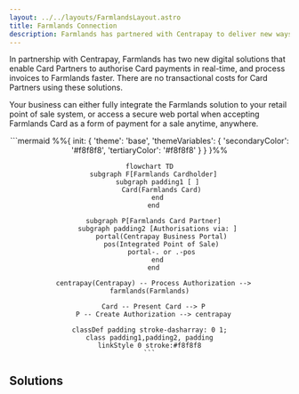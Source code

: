 ```yaml
---
layout: ../../layouts/FarmlandsLayout.astro
title: Farmlands Connection
description: Farmlands has partnered with Centrapay to deliver new ways for your business to authorise and process Farmlands Card payments that are faster, easier, and more secure than ever.
---
```


In partnership with Centrapay, Farmlands has two new digital solutions that enable Card Partners to authorise Card payments in real-time, and process invoices to Farmlands faster. There are no transactional costs for Card Partners using these solutions.

Your business can either fully integrate the Farmlands solution to your retail point of sale system, or access a secure web portal when accepting Farmlands Card as a form of payment for a sale anytime, anywhere.

<center>
  <div style="max-width: 800px">
    ```mermaid
    %%{
      init: {
        'theme': 'base',
        'themeVariables': {
          'secondaryColor': '#f8f8f8',
          'tertiaryColor': '#f8f8f8'
        }
      }
    }%%

    flowchart TD
      subgraph F[Farmlands Cardholder]
        subgraph padding1 [ ]
          Card(Farmlands Card)
        end
      end

      subgraph P[Farmlands Card Partner]
        subgraph padding2 [Authorisations via: ]
          portal(Centrapay Business Portal)
          pos(Integrated Point of Sale)
          portal-. or .-pos
        end
      end

      centrapay(Centrapay) -- Process Authorization --> farmlands(Farmlands)

      Card -- Present Card --> P
      P -- Create Authorization --> centrapay

    classDef padding stroke-dasharray: 0 1;
    class padding1,padding2, padding
    linkStyle 0 stroke:#f8f8f8
    ```
  </div>
</center>

## Solutions
<Grid cols='2'>
  <SolutionCard
    title='1. POS API'
    description='A comprehensive payment API to support the acceptance of Farmlands Cards as a form of payment. This option is for Card Partners that prefer full integration with their point of sale system.'
    imageSrc='/farmlands-pos-background.png'
    link={{
      text: 'POS Integration Guide',
      url: '/guides/farmlands-pos-integration'
    }}
  />
  <SolutionCard
    title='2. Portal'
    description='A secure web portal to support the acceptance of Farmlands Cards as a form of payment. This option allows Card Partners to gain an authorisation for a Farmlands Card without having to integrate with their point of sale system.'
    imageSrc='/farmlands-portal-background.png'
    link={{
      text: 'Portal Guide',
      url: '/guides/farmlands-portal'
    }}
  />
</Grid>
